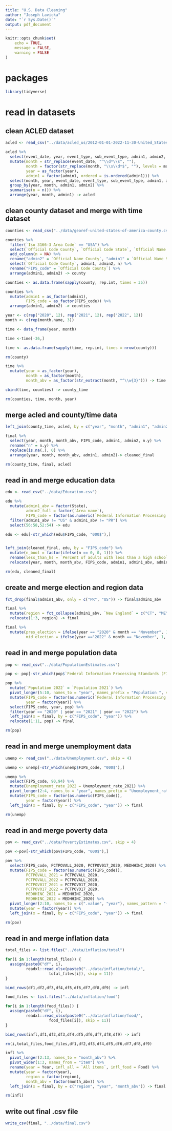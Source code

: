 ---
title: "U.S. Data Cleaning"
author: "Joseph Lavicka"
date: "`r Sys.Date()`"
output: pdf_document
---

```{r setup, include=FALSE}
knitr::opts_chunk$set(
	echo = TRUE,
	message = FALSE,
	warning = FALSE
)
```

# packages 

```{r}
library(tidyverse)
```

# read in datasets

## clean ACLED dataset

```{r}

acled <- read_csv("../data/acled_us/2012-01-01-2022-11-30-United_States.csv")

acled %>% 
  select(event_date, year, event_type, sub_event_type, admin1, admin2, fatalities) %>% 
  mutate(month = str_replace(event_date, "^\\d*\\s", ""),
         month = factor(str_replace(month, "\\s\\d*$", ""), levels = month.name),
         year = as_factor(year),
         admin1 = factor(admin1, ordered = is.ordered(admin1))) %>% 
  select(month, year, event_date, event_type, sub_event_type, admin1, admin2, fatalities) %>% 
  group_by(year, month, admin1, admin2) %>% 
  summarise(n = n()) %>% 
  arrange(year, month, admin1) -> acled
```

## clean county dataset and merge with time dataset

```{r}

counties <- read_csv("../data/georef-united-states-of-america-county.csv")

counties %>% 
  filter(`Iso 3166-3 Area Code` == "USA") %>% 
  select(`Official Code County`, `Official Code State`, `Official Name State`, `County FIPS Code`, `Official Name County`) %>% 
  add_column(n = NA) %>% 
  rename("admin2" = `Official Name County`, "admin1" = `Official Name State`) %>% 
  select(`Official Code County`, admin1, admin2, n) %>%
  rename("FIPS_code" = `Official Code County`) %>% 
  arrange(admin1, admin2) -> county

counties <- as.data.frame(sapply(county, rep.int, times = 35))

counties %>% 
  mutate(admin1 = as_factor(admin1),
         FIPS_code = as_factor(FIPS_code)) %>% 
  arrange(admin1, admin2) -> counties

year <- c(rep("2020", 12), rep("2021", 12), rep("2022", 12))
month <- c(rep(month.name, 3))

time <- data_frame(year, month)

time <-time[-36,]

time <- as.data.frame(sapply(time, rep.int, times = nrow(county)))

rm(county)

time %>% 
  mutate(year = as_factor(year),
         month = as_factor(month),
         month_abv = as_factor(str_extract(month, "^\\w{3}"))) -> time

cbind(time, counties) -> county_time

rm(counties, time, month, year)
```

## merge acled and county/time data

```{r}

left_join(county_time, acled, by = c("year", "month", "admin1", "admin2")) -> final

final %>% 
  select(year, month, month_abv, FIPS_code, admin1, admin2, n.y) %>% 
  rename("n" = n.y) %>% 
  replace(is.na(.), 0) %>% 
  arrange(year, month, month_abv, admin1, admin2)-> cleaned_final

rm(county_time, final, acled)
```

## read in and merge education data

```{r}

edu <- read_csv("../data/Education.csv")

edu %>% 
  mutate(admin1_abv = factor(State),
         admin2_full = factor(`Area name`),
         FIPS_code = factor(as.numeric(`Federal Information Processing Standard (FIPS) Code`))) %>% 
  filter(admin1_abv != "US" & admin1_abv != "PR") %>% 
  select(56:58,52:54) -> edu

edu <- edu[-str_which(edu$FIPS_code, "000$"),]


left_join(cleaned_final, edu, by = "FIPS_code") %>% 
  mutate(n_bool = factor(ifelse(n == 0, 0, 1))) %>%
  rename(less_than_hs = `Percent of adults with less than a high school diploma, 2016-20`, hs_diploma = `Percent of adults with a high school diploma only, 2016-20`, some_college = `Percent of adults completing some college or associate's degree, 2016-20`) %>% 
  relocate(year, month, month_abv, FIPS_code, admin1, admin1_abv, admin2, admin2_full, n, n_bool) -> final

rm(edu, cleaned_final)
```

## create and merge election and region data

```{r}

fct_drop(final$admin1_abv, only = c("PR", "US")) -> final$admin1_abv 

final %>% 
  mutate(region = fct_collapse(admin1_abv, `New England` = c("CT", "ME", "MA", "NH", "RI", "VT"), `Middle Atlantic` = c("NJ", "NY", "PA"), `East North Central` = c("IN", "IL", "MI", "OH", "WI"), `West North Central` = c("IA", "KS", "MN", "MO", "NE", "ND", "SD"), `South Atlantic` = c("DE", "DC", "FL", "GA", "MD", "NC", "SC", "VA", "WV"), `East South Central` = c("AL", "KY", "MS", "TN"), `West South Central` = c("AR", "LA", "OK", "TX"), `Mountain` = c("AZ", "CO", "ID", "NM", "MT", "UT", "NV", "WY"), `Pacific` = c("AK", "CA", "HI", "OR", "WA"))) %>% 
  relocate(1:3, region) -> final

final %>% 
  mutate(pres_election = ifelse(year == "2020" & month == "November", 1, 0),
         mid_election = ifelse(year =="2022" & month == "November", 1, 0)) -> final
```

## read in and merge population data

```{r}

pop <- read_csv("../data/PopulationEstimates.csv")

pop <- pop[-str_which(pop$`Federal Information Processing Standards (FIPS) Code`, "000$"),]

pop %>% 
  mutate(`Population 2022` = `Population 2021`) %>% 
  pivot_longer(5:10, names_to = "year", names_prefix = "Population ", values_to = "pop") %>% 
  mutate(FIPS_code = factor(as.numeric(`Federal Information Processing Standards (FIPS) Code`)),
         year = factor(year)) %>% 
  select(FIPS_code, year, pop) %>% 
  filter(year == "2020" | year == "2021" | year == "2022") %>% 
  left_join(x = final, by = c("FIPS_code", "year")) %>% 
  relocate(1:11, pop) -> final

rm(pop)
```

## read in and merge unemployment data

```{r}

unemp <- read_csv("../data/Unemployment.csv", skip = 4)

unemp <- unemp[-str_which(unemp$FIPS_code, "000$"),] 

unemp %>% 
  select(FIPS_code, 90,94) %>% 
  mutate(Unemployment_rate_2022 = Unemployment_rate_2021) %>% 
  pivot_longer(2:4, names_to = "year", names_prefix = "Unemployment_rate_", values_to = "unemp_rate") %>% 
  mutate(FIPS_code = factor(as.numeric(FIPS_code)),
         year = factor(year)) %>% 
  left_join(x = final, by = c("FIPS_code", "year")) -> final

rm(unemp)
```

## read in and merge poverty data

```{r}

pov <- read_csv("../data/PovertyEstimates.csv", skip = 4)

pov <-pov[-str_which(pov$FIPS_code, "000$"),]

pov %>% 
  select(FIPS_code, PCTPOVALL_2020, PCTPOV017_2020, MEDHHINC_2020) %>% 
  mutate(FIPS_code = factor(as.numeric(FIPS_code)),
         PCTPOVALL_2021 = PCTPOVALL_2020,
         PCTPOVALL_2022 = PCTPOVALL_2020,
         PCTPOV017_2021 = PCTPOV017_2020,
         PCTPOV017_2022 = PCTPOV017_2020,
         MEDHHINC_2021 = MEDHHINC_2020,
         MEDHHINC_2022 = MEDHHINC_2020) %>% 
  pivot_longer(2:10, names_to = c(".value", "year"), names_pattern = "(\\w*)(\\d{4})") %>% 
  mutate(year = factor(year)) %>% 
  left_join(x = final, by = c("FIPS_code", "year")) -> final

rm(pov)
```

## read in and merge inflation data

```{r}

total_files <- list.files("../data/inflation/total")

for(i in 1:length(total_files)) {                            
  assign(paste0("df", i),                              
         readxl::read_xlsx(paste0("../data/inflation/total/",
                   total_files[i]), skip = 11))
}

bind_rows(df1,df2,df3,df4,df5,df6,df7,df8,df9) -> infl

food_files <- list.files("../data/inflation/food")

for(i in 1:length(food_files)) {                            
  assign(paste0("df", i),                               
         readxl::read_xlsx(paste0("../data/inflation/food/",
                   food_files[i]), skip = 11))
}

bind_rows(infl,df1,df2,df3,df4,df5,df6,df7,df8,df9) -> infl

rm(i,total_files,food_files,df1,df2,df3,df4,df5,df6,df7,df8,df9)

infl %>% 
  pivot_longer(2:13, names_to = "month_abv") %>% 
  pivot_wider(1:3, names_from = "item") %>% 
  rename(year = Year, infl_all = `All items`, infl_food = Food) %>% 
  mutate(year = factor(year),
         region = factor(region),
         month_abv = factor(month_abv)) %>% 
  left_join(x = final, by = c("region", "year", "month_abv")) -> final

rm(infl)
```

## write out final .csv file

```{r}

write_csv(final, "../data/final.csv")
```

